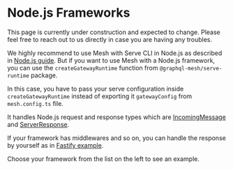 
# Node.js Frameworks

<Callout>
  This page is currently under construction and expected to change. Please feel free to reach out to
  us directly in case you are having any troubles.
</Callout>

We highly recommend to use Mesh with Serve CLI in Node.js as described in
[Node.js guide](/v1/serve/deployment/runtimes/nodejs). But if you want to use Mesh with a Node.js
framework, you can use the `createGatewayRuntime` function from `@graphql-mesh/serve-runtime`
package.

In this case, you have to pass your serve configuration inside `createGatewayRuntime` instead of
exporting it `gatewayConfig` from `mesh.config.ts` file.

It handles Node.js request and response types which are
[IncomingMessage](https://nodejs.org/api/http.html#http_class_http_incomingmessage) and
[ServerResponse](https://nodejs.org/api/http.html#http_class_http_serverresponse).

If your framework has middlewares and so on, you can handle the response by yourself as in
[Fastify example](/v1/serve/deployment/node-frameworks/fastify).

Choose your framework from the list on the left to see an example.
